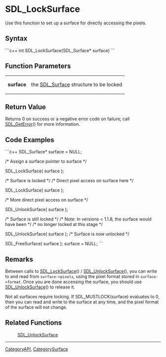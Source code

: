 <!-- pragma section-numbers off -->
<!-- pragma disable-camelcase -->

= SDL_LockSurface =
Use this function to set up a surface for directly accessing the pixels.


== Syntax ==
```c++
int SDL_LockSurface(SDL_Surface* surface)
```

== Function Parameters ==
{|
|'''surface'''
|the [[SDL_Surface]] structure to be locked
|}

== Return Value ==
Returns 0 on success or a negative error code on failure; call [[SDL_GetError]]() for more information.

== Code Examples ==
```c++
SDL_Surface* surface = NULL;

/* Assign a surface pointer to surface */

SDL_LockSurface( surface );

/* Surface is locked */
/* Direct pixel access on surface here */

SDL_LockSurface( surface );

/* More direct pixel access on surface */

SDL_UnlockSurface( surface );

/* Surface is still locked */
/* Note: In versions < 1.1.8, the surface would have been */
/* no longer locked at this stage                         */

SDL_UnlockSurface( surface );
/* Surface is now unlocked */

SDL_FreeSurface( surface );
surface = NULL;
```


== Remarks ==
Between calls to [[SDL_LockSurface]]() / [[SDL_UnlockSurface]](), you can write to and read from <code>surface->pixels</code>, using the pixel format stored in <code>surface->format</code>. Once you are done accessing the surface, you should use [[SDL_UnlockSurface]]() to release it.

Not all surfaces require locking. If SDL_MUSTLOCK(surface) evaluates to 0, then you can read and write to the surface at any time, and the pixel format of the surface will not change.

== Related Functions ==
:[[SDL_UnlockSurface]]

----
[[CategoryAPI]], [[CategorySurface]]
